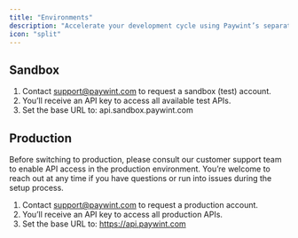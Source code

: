 ```yaml
---
title: "Environments"
description: "Accelerate your development cycle using Paywint’s separate environments for testing and live deployment."
icon: "split"
---
```


## Sandbox
1. Contact support@paywint.com to request a sandbox (test) account.
2. You’ll receive an API key to access all available test APIs.
3. Set the base URL to: api.sandbox.paywint.com

## Production
Before switching to production, please consult our customer support team to enable API access in the production environment. You’re welcome to reach out at any time if you have questions or run into issues during the setup process.
1. Contact support@paywint.com to request a production account.
2. You’ll receive an API key to access all production APIs.
3. Set the base URL to: https://api.paywint.com